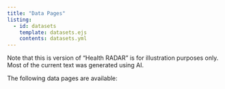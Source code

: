 ```yaml
---
title: "Data Pages"
listing:
  - id: datasets
    template: datasets.ejs
    contents: datasets.yml
---
```


:::{.callout-warning}
Note that this is version of "Health RADAR" is for illustration purposes only. 
Most of the current text was generated using AI.
:::

The following data pages are available:

::: {#datasets .column-page}
:::

